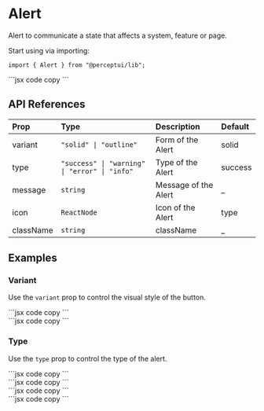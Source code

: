 
<h1 className="text-4xl font-bold mt-5">Alert</h1>
<p className="text-xl">
  Alert to communicate a state that affects a system, feature or page.
</p>
<IssueHeader source="alert" />

Start using via importing:

```tsx code copy
import { Alert } from "@perceptui/lib";
```

<div className="flex flex-col my-6 w-full">
  <div className="flex gap-2 p-4 bg-blue-950/10 mb-2 rounded-lg w-full">
    <Alert message="This is alert." />
  </div>
  <div className="block w-full py-0">
    ```jsx code copy
    <Alert message="This is alert." />
    ```
  </div>
</div>

## API References

| Prop      | Type                                          | Description          | Default |
| :-------- | :-------------------------------------------- | :------------------- | :------ |
| variant   | `"solid" \| "outline"`                        | Form of the Alert    | solid   |
| type      | `"success" \| "warning" \| "error" \| "info"` | Type of the Alert    | success |
| message   | `string`                                      | Message of the Alert | \_      |
| icon      | `ReactNode`                                   | Icon of the Alert    | type    |
| className | `string`                                      | className            | \_      |

## Examples

### Variant

Use the `variant` prop to control the visual style of the button.

<div className="flex flex-col my-6 px-2 w-full">
  <div className="flex flex-col gap-2 p-4 bg-blue-950/15 mb-2 rounded-lg w-full">
    <Alert variant={"solid"} message="This is alert with solid variant." />
    <Alert variant={"outline"} message="This is alert with outline variant." />
  </div>
  <div className="block text-wrap w-full py-1">
    ```jsx code copy
    <Alert variant="solid" message="This is alert with solid variant." />
    ```
  </div>
  <div className="block text-wrap w-full py-1">
    ```jsx code copy
    <Alert variant="outline" message="This is alert with outline variant." />
    ```
  </div>
</div>

### Type

Use the `type` prop to control the type of the alert.

<div className="flex flex-col my-6 px-2 w-full">
  <div className="flex flex-col w-full gap-2 p-4 bg-blue-950/15 mb-2 rounded-lg">
    <Alert type={"success"} message="This is alert with success type." />
    <Alert type={"warning"} message="This is alert with warning type." />
    <Alert type={"info"} message="This is alert with info type." />
    <Alert type={"error"} message="This is alert with error type." />
  </div>
  <div className="block text-wrap w-full py-1">
    ```jsx code copy
    <Alert type="success" message="This is alert with success type." />
    ```
  </div>
  <div className="block text-wrap w-full py-1">
    ```jsx code copy
    <Alert type="warning" message="This is alert with warning type." />
    ```
  </div>
  <div className="block text-wrap w-full py-1">
    ```jsx code copy
    <Alert type="info" message="This is alert with info type." />
    ```
  </div>
  <div className="block text-wrap w-full py-1">
    ```jsx code copy
    <Alert type="error" message="This is alert with error type." />
    ```
  </div>
</div>
